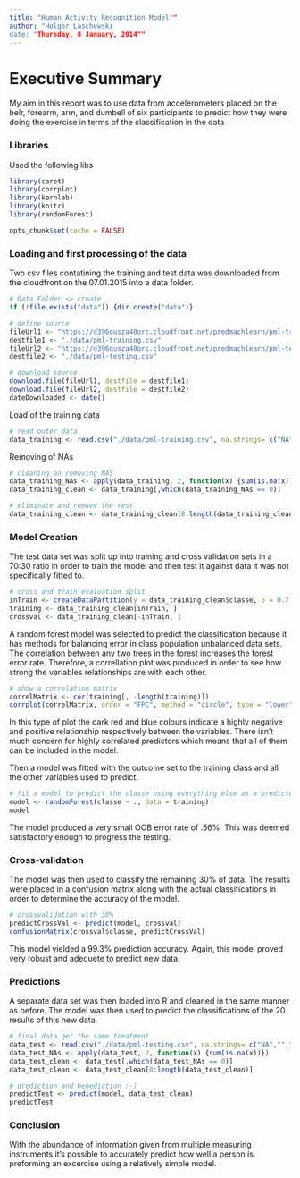 ```yaml
---
title: "Human Activity Recognition Model""
author: "Holger Laschewski
date: "Thursday, 8 January, 2014""
---
```

# Executive Summary
My aim in  this report was to use data from accelerometers placed on the belr, forearm, arm, and dumbell of six participants to predict how they were doing the exercise in terms of the classification in the data

### Libraries
Used the following libs
```r
library(caret)
library(corrplot)
library(kernlab)
library(knitr)
library(randomForest)
```
```r
opts_chunk$set(cache = FALSE)
```

### Loading and first processing of the data
Two csv files contatining the training and test data was downloaded from the cloudfront on the 07.01.2015 into a data folder.

```r
# Data Folder <> create
if (!file.exists("data")) {dir.create("data")}

# define source
fileUrl1 <- "https://d396qusza40orc.cloudfront.net/predmachlearn/pml-training.csv"
destfile1 <- "./data/pml-training.csv"
fileUrl2 <- "https://d396qusza40orc.cloudfront.net/predmachlearn/pml-testing.csv"
destfile2 <- "./data/pml-testing.csv"

# download source
download.file(fileUrl1, destfile = destfile1)
download.file(fileUrl2, destfile = destfile2)
dateDownloaded <- date()
```

Load of the training data

```r
# read outer data 
data_training <- read.csv("./data/pml-training.csv", na.strings= c("NA",""," "))
```

Removing of NAs

```r
# cleaning an removing NAS
data_training_NAs <- apply(data_training, 2, function(x) {sum(is.na(x))})
data_training_clean <- data_training[,which(data_training_NAs == 0)]

# eliminate and remove the rest
data_training_clean <- data_training_clean[8:length(data_training_clean)]
```

### Model Creation
The test data set was split up into training and cross validation sets in a 70:30 ratio in order to train the model and then test it against data it was not specifically fitted to.

```r
# cross and train evaluation split
inTrain <- createDataPartition(y = data_training_clean$classe, p = 0.7, list = FALSE)
training <- data_training_clean[inTrain, ]
crossval <- data_training_clean[-inTrain, ]
```

A random forest model was selected to predict the classification because it has methods for balancing error in class population unbalanced data sets. The correlation between any two trees in the forest increases the forest error rate. Therefore, a correllation plot was produced in order to see how strong the variables relationships are with each other.

```r
# show a correlation matrix
correlMatrix <- cor(training[, -length(training)])
corrplot(correlMatrix, order = "FPC", method = "circle", type = "lower", tl.cex = 0.8,  tl.col = rgb(0, 0, 0))
```

In this type of plot the dark red and blue colours indicate a highly negative and positive relationship respectively between the variables. There isn't much concern for highly correlated predictors which means that all of them can be included in the model.

Then a model was fitted with the outcome set to the training class and all the other variables used to predict.

```r
# fit a model to predict the classe using everything else as a predictor
model <- randomForest(classe ~ ., data = training)
model
```

The model produced a very small OOB error rate of .56%. This was deemed satisfactory enough to progress the testing.

### Cross-validation
The model was then used to classify the remaining 30% of data. The results were placed in a confusion matrix along with the actual classifications in order to determine the accuracy of the model.

```r
# crossvalidation with 30% 
predictCrossVal <- predict(model, crossval)
confusionMatrix(crossval$classe, predictCrossVal)
```

This model yielded a 99.3% prediction accuracy. Again, this model proved very robust and adequete to predict new data.

### Predictions
A separate data set was then loaded into R and cleaned in the same manner as before. The model was then used to predict the classifications of the 20 results of this new data.

```r
# final data get the same treatment
data_test <- read.csv("./data/pml-testing.csv", na.strings= c("NA",""," "))
data_test_NAs <- apply(data_test, 2, function(x) {sum(is.na(x))})
data_test_clean <- data_test[,which(data_test_NAs == 0)]
data_test_clean <- data_test_clean[8:length(data_test_clean)]

# prediction and benediction :-)
predictTest <- predict(model, data_test_clean)
predictTest
```

### Conclusion
With the abundance of information given from multiple measuring instruments it's possible to accurately predict how well a person is preforming an excercise using a relatively simple model. 